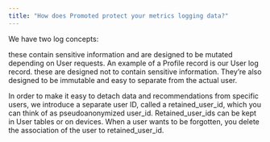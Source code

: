```yaml
---
title: "How does Promoted protect your metrics logging data?"
---
```


We have two log concepts:



<Card title="Profiles logs" icon="user" icontype="duotone">
  these contain sensitive information and are designed to be mutated depending on User requests. An example of a Profile record is our User log record.
</Card>
<Card title="Transactions logs" icon="arrow-right-arrow-left" icontype="duotone">
  these are designed not to contain sensitive information. They’re also designed to be immutable and easy to separate from the actual user.
</Card>

In order to make it easy to detach data and recommendations from specific users, we introduce a separate user ID, called a retained_user_id, which you can think of as pseudoanonymized user_id. Retained_user_ids can be kept in User tables or on devices. When a user wants to be forgotten, you delete the association of the user to retained_user_id.

